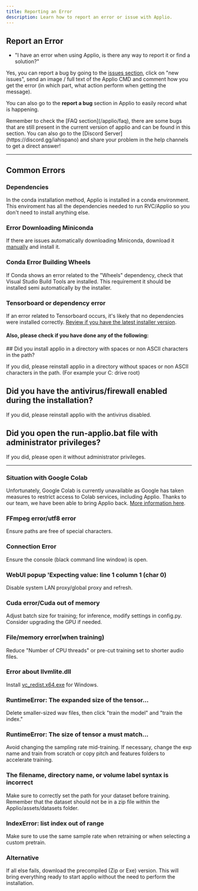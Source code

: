 ```yaml
---
title: Reporting an Error
description: Learn how to report an error or issue with Applio.
---
```



## Report an Error

- "I have an error when using Applio, is there any way to report it or find a solution?"

Yes, you can report a bug by going to the [issues section](https://github.com/IAHispano/Applio/issues), click on "new issues", send an image / full text of the Applio CMD and comment how you get the error (in which part, what action perform when getting the message).

You can also go to the **report a bug** section in Applio to easily record what is happening. 

<ImageZoom src="/images/report-bug.png" alt="Report a bug" width={800} height={400} />

<Callout type="info" className="shadow-xl shadow-blue-500/10">
  Remember to check the [FAQ section](/applio/faq), there are some bugs
  that are still present in the current version of applio and can be found in
  this section. You can also go to the [Discord
  Server](https://discord.gg/iahispano) and share your problem in the help
  channels to get a direct answer!
</Callout>

---

## Common Errors

### Dependencies

In the conda installation method, Applio is installed in a conda environment. This enviroment has all the dependencies needed to run RVC/Applio so you don't need to install anything else.

### Error Downloading Miniconda

If there are issues automatically downloading Miniconda, download it [manually](https://repo.anaconda.com/miniconda/Miniconda3-py39_23.9.0-0-Windows-x86_64.exe) and install it.

### Conda Error Building Wheels

If Conda shows an error related to the "Wheels" dependency, check that Visual Studio Build Tools are installed. This requirement it should be installed semi automatically by the installer.

### Tensorboard or dependency error

If an error related to Tensorboard occurs, it's likely that no dependencies were installed correctly. [Review if you have the latest installer version](/applio/getting-started/installation).

#### Also, please check if you have done any of the following:

<Steps>
<Step>
## Did you install applio in a directory with spaces or non ASCII characters in the path?

If you did, please reinstall applio in a directory without spaces or non ASCII characters in the path. (For example your C: drive root)
</Step>
<Step>
## Did you have the antivirus/firewall enabled during the installation?

If you did, please reinstall applio with the antivirus disabled.
</Step>
<Step>
## Did you open the run-applio.bat file with administrator privileges?

If you did, please open it without administrator privileges.
</Step>
</Steps>

---

### Situation with Google Colab

Unfortunately, Google Colab is currently unavailable as Google has taken measures to restrict access to Colab services, including Applio. Thanks to our team, we have been able to bring Applio back. [More information here](/getting-started/other-alternatives).

### FFmpeg error/utf8 error

Ensure paths are free of special characters.

### Connection Error

Ensure the console (black command line window) is open.

### WebUI popup 'Expecting value: line 1 column 1 (char 0)

Disable system LAN proxy/global proxy and refresh.

### Cuda error/Cuda out of memory

Adjust batch size for training; for inference, modify settings in config.py. Consider upgrading the GPU if needed.

### File/memory error(when training)

Reduce "Number of CPU threads" or pre-cut training set to shorter audio files.

### Error about llvmlite.dll

Install [vc_redist.x64.exe](https://aka.ms/vs/17/release/vc_redist.x64.exe) for Windows.

### RuntimeError: The expanded size of the tensor...

Delete smaller-sized wav files, then click "train the model" and "train the index."

### RuntimeError: The size of tensor a must match...

Avoid changing the sampling rate mid-training. If necessary, change the exp name and train from scratch or copy pitch and features folders to accelerate training.

### The filename, directory name, or volume label syntax is incorrect

Make sure to correctly set the path for your dataset before training. Remember that the dataset should not be in a zip file within the Applio/assets/datasets folder.

### IndexError: list index out of range

Make sure to use the same sample rate when retraining or when selecting a custom pretrain.

### Alternative

If all else fails, download the precompiled (Zip or Exe) version. This will bring everything ready to start applio without the need to perform the installation.